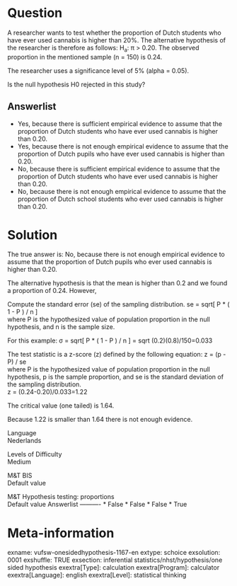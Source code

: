 Question
========
A researcher wants to test whether the proportion of Dutch students who
have ever used cannabis is higher than 20%. The alternative hypothesis
of the researcher is therefore as follows: H<sub>a</sub>: π &gt; 0.20.
The observed proportion in the mentioned sample (n = 150) is 0.24.  
  
The researcher uses a significance level of 5% (alpha = 0.05).  
  
Is the null hypothesis H0 rejected in this study?

Answerlist
----------
* Yes, because there is sufficient empirical evidence to assume that the
  proportion of Dutch students who have ever used cannabis is higher than
  0.20.
* Yes, because there is not enough empirical evidence to assume that the
  proportion of Dutch pupils who have ever used cannabis is higher than
  0.20.
* No, because there is sufficient empirical evidence to assume that the
  proportion of Dutch students who have ever used cannabis is higher than
  0.20.
* No, because there is not enough empirical evidence to assume that the
  proportion of Dutch school students who ever used cannabis is higher
  than 0.20.

Solution
========





The true answer is: No, because there is not enough empirical evidence
to assume that the proportion of Dutch pupils who ever used cannabis is
higher than 0.20.  
  
The alternative hypothesis is that the mean is higher than 0.2 and we
found a proportion of 0.24. However,  
  
Compute the standard error (se) of the sampling distribution. se =
sqrt\[ P \* ( 1 - P ) / n \]  
where P is the hypothesized value of population proportion in the null
hypothesis, and n is the sample size.  
  
For this example: σ = sqrt\[ P \* ( 1 - P ) / n \] = sqrt
(0.2)(0.8)/150=0.033  
  
The test statistic is a z-score (z) defined by the following equation: z
= (p - P) / se  
where P is the hypothesized value of population proportion in the null
hypothesis, p is the sample proportion, and se is the standard deviation
of the sampling distribution.  
z = (0.24-0.20)/0.033=1.22  
  
The critical value (one tailed) is 1.64.  
  
Because 1.22 is smaller than 1.64 there is not enough evidence.





Language  
Nederlands

Levels of Difficulty  
Medium

M&T BIS  
Default value

M&T Hypothesis testing: proportions  
Default value
Answerlist
----------
* False
* False
* False
* True

Meta-information
================
exname: vufsw-onesidedhypothesis-1167-en
extype: schoice
exsolution: 0001
exshuffle: TRUE
exsection: inferential statistics/nhst/hypothesis/one sided hypothesis
exextra[Type]: calculation
exextra[Program]: calculator
exextra[Language]: english
exextra[Level]: statistical thinking


